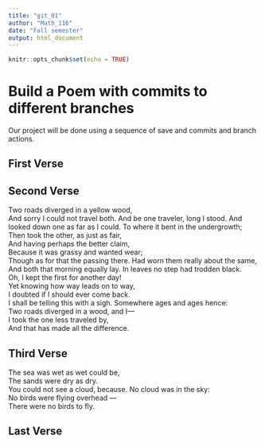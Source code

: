 ```yaml
---
title: "git_01"
author: "Math_116"
date: "Fall semester"
output: html_document
---
```


```r
knitr::opts_chunk$set(echo = TRUE)
```
# Build a Poem with commits to different branches
Our project will be done using a sequence of save and commits and branch actions.
<!-- Do not modify or change any text in "!--" bracketed areas such as this --- these are instructions to
you, if you change any of this the git program will notice it and compromise your git merging strategy !-->

## First Verse 
<!--Put the first five lines of a poem by Lewis Carrol in this section!-->

## Second Verse
<!--Put the first five lines of a poem by Robert Frost here!-->

Two roads diverged in a yellow wood,  
And sorry I could not travel both. 
And be one traveler, long I stood. 
And looked down one as far as I could. 
To where it bent in the undergrowth;  
Then took the other, as just as fair,  
And having perhaps the better claim,  
Because it was grassy and wanted wear;  
Though as for that the passing there. 
Had worn them really about the same,  
And both that morning equally lay. 
In leaves no step had trodden black.  
Oh, I kept the first for another day!  
Yet knowing how way leads on to way,  
I doubted if I should ever come back.  
I shall be telling this with a sigh. 
Somewhere ages and ages hence:  
Two roads diverged in a wood, and I—  
I took the one less traveled by,  
And that has made all the difference.  

## Third Verse
<!--Put the first two verses of The Walrus and the Carpenter here!-->
The sea was wet as wet could be,  
The sands were dry as dry.  
You could not see a cloud, because. 
No cloud was in the sky:  
No birds were flying overhead —  
There were no birds to fly.  

## Last Verse
<!--Put a short poem you created using chatGPT of 20 to 30 lines,here!-->

